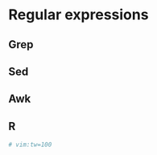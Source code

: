 # Regular expressions {#regexps}

## Grep {#grep}

## Sed {#sed}

## Awk {#awk}

## R {#r-regexps}

```r
# vim:tw=100
```
